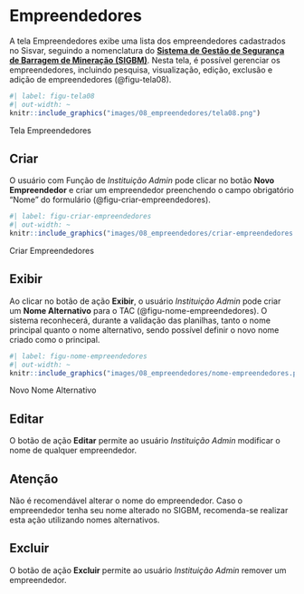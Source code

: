 # Empreendedores {#sec-empreendedores}

A tela Empreendedores exibe uma lista dos empreendedores cadastrados no Sisvar, seguindo a nomenclatura do [**Sistema de Gestão de Segurança de Barragem de Mineração (SIGBM)**](https://app.anm.gov.br/SIGBM/Publico/GerenciarPublico){.external target="_blank"}. Nesta tela, é possível gerenciar os empreendedores, incluindo pesquisa, visualização, edição, exclusão e adição de empreendedores (@figu-tela08).

::: {#figu-tela08}
```r
#| label: figu-tela08
#| out-width: ~
knitr::include_graphics("images/08_empreendedores/tela08.png")
```
Tela Empreendedores
:::

## Criar
O usuário com Função de *Instituição Admin* pode clicar no botão **Novo Empreendedor** e criar um empreendedor preenchendo o campo obrigatório "Nome" do formulário (@figu-criar-empreendedores).

::: {#figu-criar-empreendedores}
```r
#| label: figu-criar-empreendedores
#| out-width: ~
knitr::include_graphics("images/08_empreendedores/criar-empreendedores.png")
```
Criar Empreendedores
:::

## Exibir
Ao clicar no botão de ação **Exibir**, o usuário *Instituição Admin* pode criar um **Nome Alternativo** para o TAC (@figu-nome-empreendedores). O sistema reconhecerá, durante a validação das planilhas, tanto o nome principal quanto o nome alternativo, sendo possível definir o novo nome criado como o principal.

::: {#figu-nome-empreendedores}
```r
#| label: figu-nome-empreendedores
#| out-width: ~
knitr::include_graphics("images/08_empreendedores/nome-empreendedores.png")
```
Novo Nome Alternativo
:::

## Editar
O botão de ação **Editar** permite ao usuário *Instituição Admin* modificar o nome de qualquer empreendedor.

::: callout-important
## Atenção
Não é recomendável alterar o nome do empreendedor. Caso o empreendedor tenha seu nome alterado no SIGBM, recomenda-se realizar esta ação utilizando nomes alternativos. 
:::

## Excluir
O botão de ação **Excluir** permite ao usuário *Instituição Admin* remover um empreendedor.
